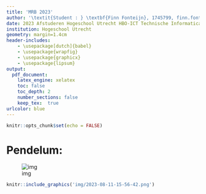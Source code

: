 ```yaml
---
title: 'MRB 2023'
author: '\textit{Student : } \textbf{Finn Fonteijn}, 1745799, finn.fonteijn@student.hu.nl'
date: 2023 Afstuderen Hogeschool Utrecht HBO-ICT Technische Informatica & Ingy B.V.
institution: Hogeschool Utrecht
geometry: margin=1.4cm
header-includes:
    - \usepackage[dutch]{babel}
    - \usepackage{wrapfig}
    - \usepackage{graphicx}
    - \usepackage{lipsum}
output:
  pdf_document:
    latex_engine: xelatex
    toc: false 
    toc_depth: 2
    number_sections: false 
    keep_tex:  true
urlcolor: blue
---
```



```r
knitr::opts_chunk$set(echo = FALSE)
```

# Pendelum:

![img](img/2023-08-11-15-56-42.png)

```r
knitr::include_graphics('img/2023-08-11-15-56-42.png')
```

